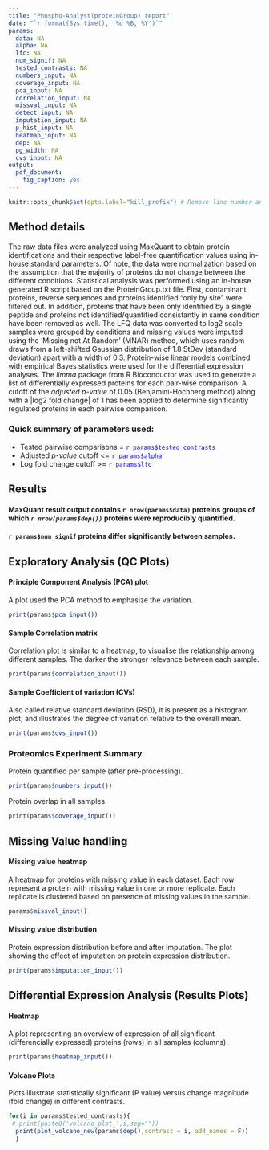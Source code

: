 ```yaml
---
title: "Phospho-Analyst(proteinGroup) report"
date: "`r format(Sys.time(), '%d %B, %Y')`"
params:
  data: NA
  alpha: NA
  lfc: NA
  num_signif: NA
  tested_contrasts: NA
  numbers_input: NA
  coverage_input: NA
  pca_input: NA
  correlation_input: NA
  missval_input: NA
  detect_input: NA
  imputation_input: NA
  p_hist_input: NA
  heatmap_input: NA
  dep: NA
  pg_width: NA
  cvs_input: NA
output: 
  pdf_document:
    fig_caption: yes
---
```

```r
knitr::opts_chunk$set(opts.label="kill_prefix") # Remove line number and Comment "##" from printing
```

## Method details

The raw data files were analyzed using MaxQuant to obtain protein identifications and their respective label-free quantification values using in-house standard parameters. Of note, the data were normalization based on the assumption that the majority of proteins do not change between the different conditions. 
Statistical analysis was performed using an in-house generated R script based on the ProteinGroup.txt file. First, contaminant proteins, reverse sequences and proteins identified “only by site” were filtered out. In addition, proteins that have been only identified by a single peptide and proteins not identified/quantified consistantly in same condition have been removed as well. The LFQ data was converted to log2 scale, samples were grouped by conditions and missing values were imputed using the ‘Missing not At Random’ (MNAR) method, which uses random draws from a left-shifted Gaussian distribution of 1.8 StDev (standard deviation) apart with a width of 0.3. Protein-wise linear models combined with empirical Bayes statistics were used for the differential expression analyses. The _limma_ package from R Bioconductor was used to generate a list of differentially expressed proteins for each pair-wise comparison. A cutoff of the _adjusted p-value_ of 0.05 (Benjamini-Hochberg method) along with a |log2 fold change| of 1 has been applied to determine significantly regulated proteins in each pairwise comparison.


### Quick summary of parameters used:

* Tested pairwise comparisons = <span style="color:blue">`r params$tested_contrasts`</span>  
* Adjusted _p-value_ cutoff <= <span style="color:blue">`r params$alpha`</span>  
* Log fold change cutoff >= <span style="color:blue">`r params$lfc`</span>  

## Results

#### MaxQuant result output contains `r nrow(params$data)` proteins groups of which _`r nrow(params$dep())`_ proteins were reproducibly quantified.

#### `r params$num_signif` proteins differ significantly between samples.

\pagebreak



## Exploratory Analysis (QC Plots)

#### Principle Component Analysis (PCA) plot

  A plot used the PCA method to emphasize the variation.
    
```r
print(params$pca_input())
```
\pagebreak

#### Sample Correlation matrix
Correlation plot is similar to a heatmap, to visualise the relationship among different samples. The darker the stronger relevance between each sample. 



```r
print(params$correlation_input())
```
\pagebreak

#### Sample Coefficient of variation (CVs)
  
  Also called relative standard deviation (RSD), it is present as a histogram plot, and illustrates the degree of variation relative to the overall mean.
  
```r
print(params$cvs_input())
```
\pagebreak

### Proteomics Experiment Summary

Protein quantified per sample (after pre-processing).

```r
print(params$numbers_input())
```
\pagebreak

Protein overlap in all samples.


```r
print(params$coverage_input())
```
\pagebreak



## Missing Value handling

#### Missing value heatmap
A heatmap for proteins with missing value in each dataset. Each row represent a protein with missing value in one or more replicate. Each replicate is clustered based on presence of missing values in the sample. 


```r
params$missval_input()
```
\pagebreak

#### Missing value distribution
Protein expression distribution before and after imputation. The plot showing the effect of imputation on protein expression distribution.

```r
print(params$imputation_input())
```
\pagebreak

## Differential Expression Analysis (Results Plots) 

#### Heatmap
  A plot representing an overview of expression of all significant (differencially expressed) proteins (rows) in all samples (columns).

 
```r
print(params$heatmap_input())
```
\pagebreak
  
#### Volcano Plots
  Plots illustrate statistically significant (P value) versus change magnitude (fold change) in different contrasts.
  
```r
for(i in params$tested_contrasts){
 # print(paste0('volcano_plot_',i,sep=""))
  print(plot_volcano_new(params$dep(),contrast = i, add_names = F))
  }
```






